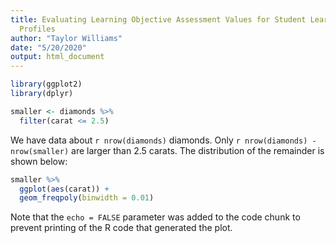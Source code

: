 ```yaml
---
title: Evaluating Learning Objective Assessment Values for Student Learning Objective
  Profiles
author: "Taylor Williams"
date: "5/20/2020"
output: html_document
---
```


<!-- ```{r setup, include=FALSE} -->
<!-- knitr::opts_chunk$set(echo = TRUE) -->
<!-- ``` -->



```r
library(ggplot2)
library(dplyr)

smaller <- diamonds %>% 
  filter(carat <= 2.5)
```

We have data about `r nrow(diamonds)` diamonds. Only 
`r nrow(diamonds) - nrow(smaller)` are larger than
2.5 carats. The distribution of the remainder is shown
below:

```r
smaller %>% 
  ggplot(aes(carat)) + 
  geom_freqpoly(binwidth = 0.01)
```

Note that the `echo = FALSE` parameter was added to the code chunk to prevent printing of the R code that generated the plot.

















